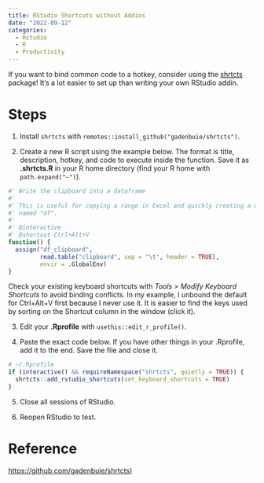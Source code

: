 ```yaml
---
title: RStudio Shortcuts without Addins
date: "2022-09-12"
categories:
  - Rstudio
  - R
  - Productivity
---
```


If you want to bind common code to a hotkey, consider using the [shrtcts](https://github.com/gadenbuie/shrtcts) package! It's a lot easier to set up than writing your own RStudio addin.

# Steps

1.  Install `shrtcts` with `remotes::install_github("gadenbuie/shrtcts")`.

2.  Create a new R script using the example below. The format is title, description, hotkey, and code to execute inside the function. Save it as **.shrtcts.R** in your R home directory (find your R home with `path.expand("~")`).

``` .r
#' Write the clipboard into a dataframe
#'
#' This is useful for copying a range in Excel and quickly creating a dataframe,
#' named "df".
#'
#' @interactive
#' @shortcut Ctrl+Alt+V
function() {
  assign("df_clipboard",
         read.table("clipboard", sep = "\t", header = TRUE),
         envir = .GlobalEnv)
}
```

::: callout-tip
Check your existing keyboard shortcuts with *Tools \> Modify Keyboard Shortcuts* to avoid binding conflicts. In my example, I unbound the default for Ctrl+Alt+V first because I never use it. It is easier to find the keys used by sorting on the Shortcut column in the window (click it).
:::

3.  Edit your **.Rprofile** with `usethis::edit_r_profile()`.

4.  Paste the exact code below. If you have other things in your .Rprofile, add it to the end. Save the file and close it.

``` .r
# ~/.Rprofile
if (interactive() && requireNamespace("shrtcts", quietly = TRUE)) {
  shrtcts::add_rstudio_shortcuts(set_keyboard_shortcuts = TRUE)
}
```

5.  Close all sessions of RStudio.

6.  Reopen RStudio to test.

# Reference

[https://github.com/gadenbuie/shrtcts)]()
